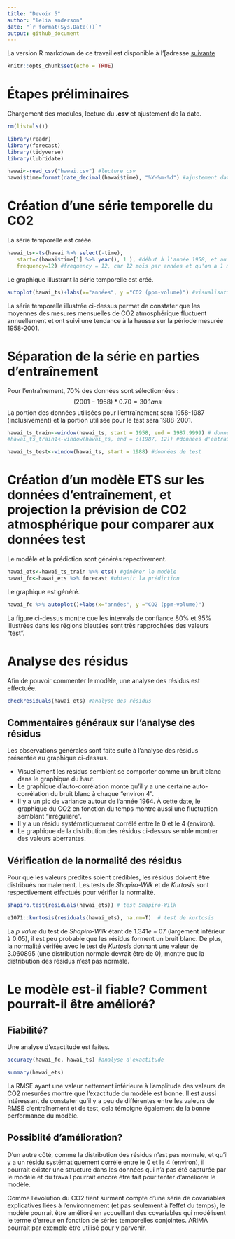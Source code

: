 ```yaml
---
title: "Devoir 5"
author: "lelia anderson"
date: "`r format(Sys.Date())`"
output: github_document
---
```


La version R markdown de ce travail est disponible à l'[adresse [suivante](https://youtu.be/Cv87NJ2xX0k?t=59)

```r
knitr::opts_chunk$set(echo = TRUE)
```


# Étapes préliminaires

Chargement des modules, lecture du **.csv** et ajustement de la date.

```r
rm(list=ls())

library(readr)
library(forecast)
library(tidyverse)
library(lubridate)

hawai<-read_csv("hawai.csv") #lecture csv
hawai$time=format(date_decimal(hawai$time), "%Y-%m-%d") #ajustement date
```

# Création d'une série temporelle du CO2

La série temporelle est créée.

```r
hawai_ts<-ts(hawai %>% select(-time), 
   start=c(hawai$time[1] %>% year(), 1 ), #début à l'année 1958, et au 1er mois 
   frequency=12) #frequency = 12, car 12 mois par années et qu'on a 1 mesure par mois
```

Le graphique illustrant la série temporelle est créé.

```r
autoplot(hawai_ts)+labs(x="années", y ="CO2 (ppm-volume)") #visualisation générale
```

La série temporelle illustrée ci-dessus permet de constater que les moyennes des mesures mensuelles de CO2 atmosphérique fluctuent annuellement et ont suivi une tendance à la hausse sur la période mesurée 1958-2001.

# Séparation de la série en parties d'entraînement

Pour l'entraînement, 70% des données sont sélectionnées : 
$$(2001−1958)*0.70=30.1 ans$$
La portion des données utilisées pour l'entraînement sera 1958-1987 (inclusivement) et la portion utilisée pour le test sera 1988-2001.

```r
hawai_ts_train<-window(hawai_ts, start = 1958, end = 1987.9999) # données d'entraînement
#hawai_ts_train1<-window(hawai_ts, end = c(1987, 12)) #données d'entraînement, autre méthode

hawai_ts_test<-window(hawai_ts, start = 1988) #données de test
```

# Création d'un modèle ETS sur les données d'entraînement, et projection la prévision de CO2 atmosphérique pour comparer aux données test
Le modèle et la prédiction sont générés repectivement.
```r
hawai_ets<-hawai_ts_train %>% ets() #générer le modèle
hawai_fc<-hawai_ets %>% forecast #obtenir la prédiction
```

Le graphique est généré. 
```r
hawai_fc %>% autoplot()+labs(x="années", y ="CO2 (ppm-volume)")
```

La figure ci-dessus montre que les intervals de confiance 80% et 95% illustrées dans les régions bleutées sont très rapprochées des valeurs "test".

# Analyse des résidus

Afin de pouvoir commenter le modèle, une analyse des résidus est effectuée.

```r
checkresiduals(hawai_ets) #analyse des résidus
```


## Commentaires généraux sur l'analyse des résidus
Les observations générales sont faite suite à l'analyse des résidus présentée au graphique ci-dessus.

- Visuellement les résidus semblent se comporter comme un bruit blanc dans le graphique du haut.
- Le graphique d'auto-corrélation monte qu'il y a une certaine auto-corrélation du bruit blanc à chaque "environ 4".
- Il y a un pic de variance autour de l'année 1964. À cette date, le graphique du CO2 en fonction du temps montre aussi une fluctuation semblant "irrégulière".
- Il y a un résidu systématiquement corrélé entre le 0 et le 4 (environ).
- Le graphique de la distribution des résidus ci-dessus semble montrer des valeurs aberrantes.

## Vérification de la normalité des résidus

Pour que les valeurs prédites soient crédibles, les résidus doivent être distribués normalement. Les tests de *Shapiro-Wilk* et de *Kurtosis* sont respectivement effectués pour vérifier la normalité.

```r
shapiro.test(residuals(hawai_ets)) # test Shapiro-Wilk
```

```r
e1071::kurtosis(residuals(hawai_ets), na.rm=T)  # test de kurtosis
```

La *p value* du test de *Shapiro-Wilk* étant de $1.341e-07$ (largement inférieur à $0.05$), il est peu probable que les résidus forment un bruit blanc. De plus, la normalité vérifée avec le test de *Kurtosis* donnant une valeur de 3.060895 (une distribution normale devrait être de 0), montre que la distribution des résidus n'est pas normale.

# Le modèle est-il fiable? Comment pourrait-il être amélioré?

## Fiabilité?

Une analyse d'exactitude est faites.

```r
accuracy(hawai_fc, hawai_ts) #analyse d'exactitude
```


```r
summary(hawai_ets)
```


La RMSE ayant une valeur nettement inférieure à l'amplitude des valeurs de CO2 mesurées montre que l'exactitude du modèle est bonne. Il est aussi intéressant de constater qu'il y a peu de différentes entre les valeurs de RMSE d'entraînement et de test, cela témoigne également de la bonne performance du modèle.

## Possiblité d'amélioration?

D'un autre côté, comme la distribution des résidus n'est pas normale, et qu'il y a un résidu systématiquement corrélé entre le 0 et le 4 (environ), il pourrait exister une structure dans les données qui n'a pas été capturée par le modèle et du travail pourrait encore être fait pour tenter d'améliorer le modèle.

Comme l'évolution du CO2 tient surment compte d'une série de covariables explicatives liées à l'environnement (et pas seulement à l'effet du temps), le modèle pourrait être amélioré en accueillant des covariables qui modélisent le terme d'erreur en fonction de séries temporelles conjointes. ARIMA pourrait par exemple être utilisé pour y parvenir.